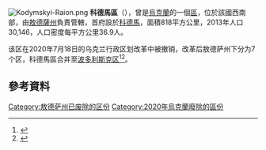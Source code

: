 [[Image:Kodymskyi-Raion.png|thumb]]
'''科德馬區'''（{{lang-uk|Кодимський район}}），曾是[[烏克蘭|烏克蘭]]的一個[[区_(乌克兰)|區]]，位於該國西南部，由[[敖德薩州|敖德薩州]]負責管轄，首府設於[[科德馬|科德馬]]，面積818平方公里，2013年人口30,146，人口密度每平方公里36.9人。

该区在2020年7月18日的乌克兰行政区划改革中被撤销，改革后敖德萨州下分为7个区，科德馬區合并至[[波多利斯克区_(乌克兰)|波多利斯克区]]<ref>{{Cite news|title=Про утворення та ліквідацію районів. Постанова Верховної Ради України № 807-ІХ.|url=http://www.golos.com.ua/article/333466|access-date=2020-10-03|date=2020-07-18|website=Голос України|language=uk}}</ref><ref name="2020_reform_maps">{{cite web |title=Нові райони: карти + склад |url=https://www.minregion.gov.ua/press/news/novi-rajony-karty-sklad/ |publisher=Міністерство розвитку громад та територій України |language=uk}}</ref>。

==參考資料==
{{Reflist}}

{{Odessa-geo-stub}}

{{DEFAULTSORT:Кодимський район}}
[[Category:敖德萨州已废除的区份|Category:敖德萨州已废除的区份]]
[[Category:2020年烏克蘭廢除的區份|Category:2020年烏克蘭廢除的區份]]
